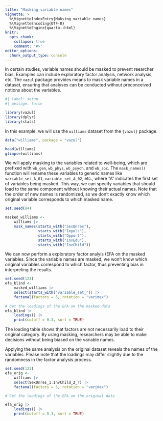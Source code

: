 ```yaml
---
title: "Masking variable names"
vignette: >
  %\VignetteIndexEntry{Maksing variable names}
  %\VignetteEncoding{UTF-8}
  %\VignetteEngine{quarto::html}
knitr:
  opts_chunk:
    collapse: true
    comment: '#>'
editor_options: 
  chunk_output_type: console
---
```


In certain studies, variable names should be masked to prevent reearcher bias. Examples can include exploratory factor analysis, network analysis, etc. The `vazul` package provides means to mask variable names in a dataset, ensuring that analyses can be conducted without preconceived notions about the variables.

```r
#| label: setup
#| message: false

library(vazul)
library(dplyr)
library(stats)

```

In this example, we will use the `williams` dataset from the `{vazul}` package.

```r
data("williams", package = "vazul")

head(williams)
glimpse(williams)

```

We will apply masking to the variables related to well-being, which are prefixed with `wb_gen`, `wb_phys`, `wb_psych`, and `wb_soc`. The `mask_names()` function will rename these variables to generic names like `variable_set_A_01`, `variable_set_A_02`, etc., where "A" indicates the first set of variables being masked. This way, we can specify variables that should load to the same component without knowing their actual names. Note that the order of new names is randomized, so we don't exactly know which original variable corresponds to which masked name.


```r
set.seed(84)

masked_williams <-
    williams |> 
    mask_names(starts_with("SexUnres"),
               starts_with("Impuls"),
               starts_with("Opport"),
               starts_with("InvEdu"),
               starts_with("InvChild"))

```

We can now perform a exploratory factor analyis (EFA on the masked variables. Since the variable names are masked, we won't know which original variables correspond to which factor, thus preventing bias in interpreting the results.

```r

set.seed(123)
efa_blind <-
    masked_williams |> 
    select(starts_with("variable_set_")) |>
    factanal(factors = 5, rotation = "varimax")
    
# Get the loadings of the EFA on the masked data
efa_blind |> 
    loadings() |> 
    print(cutoff = 0.3, sort = TRUE)

```

The loading table shows that factors are not necessarily load to their original category. By using masking, researchers may be able to make decisions without being biased on the variable names.

Applying the same analysis on the original dataset reveals the names of the variables. Please note that the loadings may differ slightly due to the randomness in the factor analysis process.

```r
set.seed(123)
efa_orig <-
    williams |> 
    select(SexUnres_1:InvChild_2_r) |>
    factanal(factors = 5, rotation = "varimax")

# Get the loadings of the EFA on the original data

efa_orig |> 
    loadings() |> 
    print(cutoff = 0.3, sort = TRUE)

```




